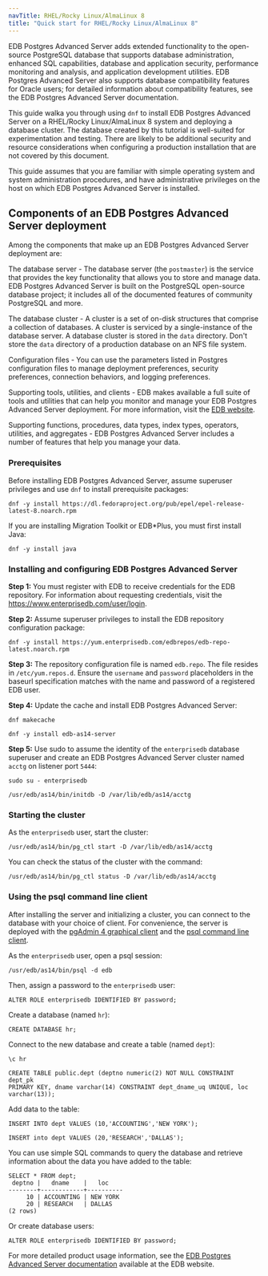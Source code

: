 ```yaml
---
navTitle: RHEL/Rocky Linux/AlmaLinux 8
title: "Quick start for RHEL/Rocky Linux/AlmaLinux 8"
---
```


EDB Postgres Advanced Server adds extended functionality to the open-source PostgreSQL database that supports database administration, enhanced SQL capabilities, database and application security, performance monitoring and analysis, and application development utilities. EDB Postgres Advanced Server also supports database compatibility features for Oracle users; for detailed information about compatibility features, see the EDB Postgres Advanced Server documentation.

This guide walka you through using `dnf` to install EDB Postgres Advanced Server on a RHEL/Rocky Linux/AlmaLinux 8 system and deploying a database cluster. The database created by this tutorial is well-suited for experimentation and testing. There are likely to be additional security and resource considerations when configuring a production installation that are not covered by this document.

This guide assumes that you are familiar with simple operating system and system administration procedures, and have administrative privileges on the host on which EDB Postgres Advanced Server is installed.

## Components of an EDB Postgres Advanced Server deployment

Among the components that make up an EDB Postgres Advanced Server deployment are:

The database server - The database server (the `postmaster`) is the service that provides the key functionality that allows you to store and manage data. EDB Postgres Advanced Server is built on the PostgreSQL open-source database project; it includes all of the documented features of community PostgreSQL and more.

The database cluster - A cluster is a set of on-disk structures that comprise a collection of databases. A cluster is serviced by a single-instance of the database server. A database cluster is stored in the `data` directory. Don't store the `data` directory of a production database on an NFS file system.

Configuration files - You can use the parameters listed in Postgres configuration files to manage deployment preferences, security preferences, connection behaviors, and logging preferences.

Supporting tools, utilities, and clients - EDB makes available a full suite of tools and utilities that can help you monitor and manage your EDB Postgres Advanced Server deployment. For more information, visit the [EDB website](https://www.enterprisedb.com/).

Supporting functions, procedures, data types, index types, operators, utilities, and aggregates - EDB Postgres Advanced Server includes a number of features that help you manage your data.

### Prerequisites

Before installing EDB Postgres Advanced Server, assume superuser privileges and use `dnf` to install prerequisite packages:

```text
dnf -y install https://dl.fedoraproject.org/pub/epel/epel-release-latest-8.noarch.rpm
```

If you are installing Migration Toolkit or EDB\*Plus, you must first install Java:

```text
dnf -y install java
```

### Installing and configuring EDB Postgres Advanced Server

**Step 1:** You must register with EDB to receive credentials for the EDB repository. For information about requesting credentials, visit the https://www.enterprisedb.com/user/login.

**Step 2:** Assume superuser privileges to install the EDB repository configuration package:

```text
dnf -y install https://yum.enterprisedb.com/edbrepos/edb-repo-latest.noarch.rpm
```

**Step 3:** The repository configuration file is named `edb.repo`. The file resides in `/etc/yum.repos.d`. Ensure the `username` and `password` placeholders in the baseurl specification matches with the name and password of a registered EDB user. 

**Step 4:** Update the cache and install EDB Postgres Advanced Server:

```text
dnf makecache

dnf -y install edb-as14-server
```

**Step 5:** Use sudo to assume the identity of the `enterprisedb` database superuser and create an EDB Postgres Advanced Server cluster named `acctg` on listener port `5444`:

```text
sudo su - enterprisedb

/usr/edb/as14/bin/initdb -D /var/lib/edb/as14/acctg
```

### Starting the cluster

As the `enterprisedb` user, start the cluster:

```text
/usr/edb/as14/bin/pg_ctl start -D /var/lib/edb/as14/acctg
```

You can check the status of the cluster with the command:

```text
/usr/edb/as14/bin/pg_ctl status -D /var/lib/edb/as14/acctg
```

### Using the psql command line client

After installing the server and initializing a cluster, you can connect to the database with your choice of client. For convenience, the server is deployed with the [pgAdmin 4 graphical client](https://www.pgadmin.org/docs/) and the [psql command line client](https://www.postgresql.org/docs/current/app-psql.html).

As the `enterprisedb` user, open a psql session:

```text
/usr/edb/as14/bin/psql -d edb
```

Then, assign a password to the `enterprisedb` user:

```text
ALTER ROLE enterprisedb IDENTIFIED BY password;
```

Create a database (named `hr`):

```text
CREATE DATABASE hr;
```

Connect to the new database and create a table (named `dept`):

```text
\c hr

CREATE TABLE public.dept (deptno numeric(2) NOT NULL CONSTRAINT dept_pk
PRIMARY KEY, dname varchar(14) CONSTRAINT dept_dname_uq UNIQUE, loc
varchar(13));
```

Add data to the table:

```text
INSERT INTO dept VALUES (10,'ACCOUNTING','NEW YORK');

INSERT into dept VALUES (20,'RESEARCH','DALLAS');
```

You can use simple SQL commands to query the database and retrieve information about the data you have added to the table:

```text
SELECT * FROM dept;
 deptno |   dname    |   loc
--------+------------+----------
     10 | ACCOUNTING | NEW YORK
     20 | RESEARCH   | DALLAS
(2 rows)
```

Or create database users:

```text
ALTER ROLE enterprisedb IDENTIFIED BY password;
```

For more detailed product usage information, see the [EDB Postgres Advanced Server documentation](/epas/latest/) available at the EDB website.
